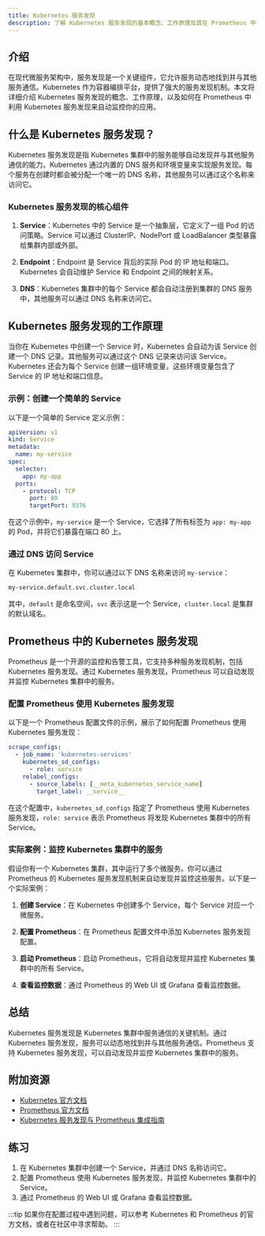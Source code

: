 ```yaml
---
title: Kubernetes 服务发现
description: 了解 Kubernetes 服务发现的基本概念、工作原理及其在 Prometheus 中的应用场景。
---
```


## 介绍

在现代微服务架构中，服务发现是一个关键组件，它允许服务动态地找到并与其他服务通信。Kubernetes 作为容器编排平台，提供了强大的服务发现机制。本文将详细介绍 Kubernetes 服务发现的概念、工作原理，以及如何在 Prometheus 中利用 Kubernetes 服务发现来自动监控你的应用。

## 什么是 Kubernetes 服务发现？

Kubernetes 服务发现是指 Kubernetes 集群中的服务能够自动发现并与其他服务通信的能力。Kubernetes 通过内置的 DNS 服务和环境变量来实现服务发现。每个服务在创建时都会被分配一个唯一的 DNS 名称，其他服务可以通过这个名称来访问它。

### Kubernetes 服务发现的核心组件

1. **Service**：Kubernetes 中的 Service 是一个抽象层，它定义了一组 Pod 的访问策略。Service 可以通过 ClusterIP、NodePort 或 LoadBalancer 类型暴露给集群内部或外部。

2. **Endpoint**：Endpoint 是 Service 背后的实际 Pod 的 IP 地址和端口。Kubernetes 会自动维护 Service 和 Endpoint 之间的映射关系。

3. **DNS**：Kubernetes 集群中的每个 Service 都会自动注册到集群的 DNS 服务中，其他服务可以通过 DNS 名称来访问它。

## Kubernetes 服务发现的工作原理

当你在 Kubernetes 中创建一个 Service 时，Kubernetes 会自动为该 Service 创建一个 DNS 记录。其他服务可以通过这个 DNS 记录来访问该 Service。Kubernetes 还会为每个 Service 创建一组环境变量，这些环境变量包含了 Service 的 IP 地址和端口信息。

### 示例：创建一个简单的 Service

以下是一个简单的 Service 定义示例：

```yaml
apiVersion: v1
kind: Service
metadata:
  name: my-service
spec:
  selector:
    app: my-app
  ports:
    - protocol: TCP
      port: 80
      targetPort: 9376
```

在这个示例中，`my-service` 是一个 Service，它选择了所有标签为 `app: my-app` 的 Pod，并将它们暴露在端口 80 上。

### 通过 DNS 访问 Service

在 Kubernetes 集群中，你可以通过以下 DNS 名称来访问 `my-service`：

```bash
my-service.default.svc.cluster.local
```

其中，`default` 是命名空间，`svc` 表示这是一个 Service，`cluster.local` 是集群的默认域名。

## Prometheus 中的 Kubernetes 服务发现

Prometheus 是一个开源的监控和告警工具，它支持多种服务发现机制，包括 Kubernetes 服务发现。通过 Kubernetes 服务发现，Prometheus 可以自动发现并监控 Kubernetes 集群中的服务。

### 配置 Prometheus 使用 Kubernetes 服务发现

以下是一个 Prometheus 配置文件的示例，展示了如何配置 Prometheus 使用 Kubernetes 服务发现：

```yaml
scrape_configs:
  - job_name: 'kubernetes-services'
    kubernetes_sd_configs:
      - role: service
    relabel_configs:
      - source_labels: [__meta_kubernetes_service_name]
        target_label: __service__
```

在这个配置中，`kubernetes_sd_configs` 指定了 Prometheus 使用 Kubernetes 服务发现，`role: service` 表示 Prometheus 将发现 Kubernetes 集群中的所有 Service。

### 实际案例：监控 Kubernetes 集群中的服务

假设你有一个 Kubernetes 集群，其中运行了多个微服务。你可以通过 Prometheus 的 Kubernetes 服务发现机制来自动发现并监控这些服务。以下是一个实际案例：

1. **创建 Service**：在 Kubernetes 中创建多个 Service，每个 Service 对应一个微服务。

2. **配置 Prometheus**：在 Prometheus 配置文件中添加 Kubernetes 服务发现配置。

3. **启动 Prometheus**：启动 Prometheus，它将自动发现并监控 Kubernetes 集群中的所有 Service。

4. **查看监控数据**：通过 Prometheus 的 Web UI 或 Grafana 查看监控数据。

## 总结

Kubernetes 服务发现是 Kubernetes 集群中服务通信的关键机制。通过 Kubernetes 服务发现，服务可以动态地找到并与其他服务通信。Prometheus 支持 Kubernetes 服务发现，可以自动发现并监控 Kubernetes 集群中的服务。

## 附加资源

- [Kubernetes 官方文档](https://kubernetes.io/docs/concepts/services-networking/service/)
- [Prometheus 官方文档](https://prometheus.io/docs/prometheus/latest/configuration/configuration/#kubernetes_sd_config)
- [Kubernetes 服务发现与 Prometheus 集成指南](https://prometheus.io/docs/guides/kubernetes-service-discovery/)

## 练习

1. 在 Kubernetes 集群中创建一个 Service，并通过 DNS 名称访问它。
2. 配置 Prometheus 使用 Kubernetes 服务发现，并监控 Kubernetes 集群中的 Service。
3. 通过 Prometheus 的 Web UI 或 Grafana 查看监控数据。

:::tip
如果你在配置过程中遇到问题，可以参考 Kubernetes 和 Prometheus 的官方文档，或者在社区中寻求帮助。
:::